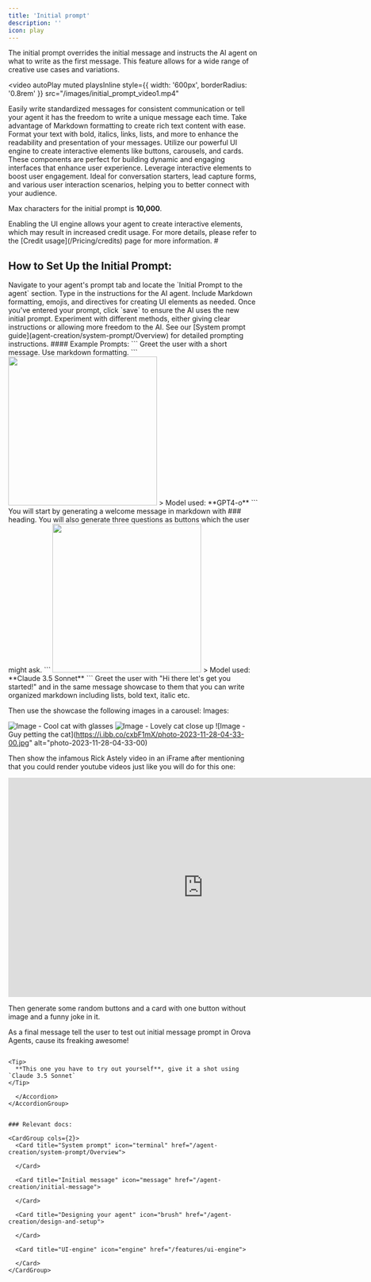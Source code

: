 ```yaml
---
title: 'Initial prompt'
description: ''
icon: play
---
```



The initial prompt overrides the initial message and instructs the AI agent on what to write as the first message. This feature allows for a wide range of creative use cases and variations.

<video
  autoPlay
  muted
  playsInline
  style={{ width: '600px', borderRadius: '0.8rem' }}
  src="/images/initial_prompt_video1.mp4"
></video>



<Card title="Key Features:" icon="sparkles">
  <CardGroup cols={2}>
    <Card title="Standardized Messages" icon="message">
      Easily write standardized messages for consistent communication or tell your agent it has the freedom to write a unique message each time. 
    </Card>
    <Card title="Markdown Support" icon="markdown">
      Take advantage of Markdown formatting to create rich text content with ease. Format your text with bold, italics, links, lists, and more to enhance the readability and presentation of your messages.
    </Card>
    <Card title="UI Engine" icon="engine">
      Utilize our powerful UI engine to create interactive elements like buttons, carousels, and cards. These components are perfect for building dynamic and engaging interfaces that enhance user experience.
    </Card>
    <Card title="User Engagement" icon="users">
      Leverage interactive elements to boost user engagement. Ideal for conversation starters, lead capture forms, and various user interaction scenarios, helping you to better connect with your audience.
    </Card>
  </CardGroup>
</Card>


<Note>Max characters for the initial prompt is **10,000**.</Note>


<Warning>
 Enabling the UI engine allows your agent to create interactive elements, which may result in increased credit usage. For more details, please refer to the [Credit usage](/Pricing/credits) page for more information.
</Warning>
#



## How to Set Up the Initial Prompt:
<Steps>
  <Step title="Access the Initial Prompt Section">
    Navigate to your agent's prompt tab and locate the `Initial Prompt to the agent` section.
  </Step>
  <Step title="Enter Your Prompt">
    Type in the instructions for the AI agent. Include Markdown formatting, emojis, and directives for creating UI elements as needed.
  </Step>
  <Step title="Save Your Changes">
    Once you've entered your prompt, click `save` to ensure the AI uses the new initial prompt.
  </Step>
  <Step title="Test and Iterate">
    Experiment with different methods, either giving clear instructions or allowing more freedom to the AI. See our [System prompt guide](agent-creation/system-prompt/Overview) for detailed prompting instructions.
  </Step>
</Steps>
#### Example Prompts:

<AccordionGroup>
  <Accordion title="Standard Greeting (without UI-engine)">
    ```
    Greet the user with a short message.
    Use markdown formatting.
    ```
    <img style={{ borderRadius: '1.0rem' }} width="300" src="https://i.imgur.com/OXLXvuN.jpeg"/>
> Model used: **GPT4-o**
  </Accordion>
  <Accordion title="Interactive Greeting">
    ```
    You will start by generating a welcome message in markdown with ### heading.
    You will also generate three questions as buttons which the user might ask.
    ```
    <img style={{ borderRadius: '1.0rem' }} width="300" src="https://i.imgur.com/yRAdThb.png"/>
> Model used: **Claude 3.5 Sonnet**
  </Accordion>
  <Accordion title="The whole shabang (Warning: you might get rickrolled)">
    ```
    Greet the user with "Hi there let's get you started!" and in the same message showcase to them that you can write organized markdown including lists, bold text, italic etc.

Then use the showcase the following images in a carousel:
Images:

![Image - Cool cat with glasses](https://i.ibb.co/7GZGLBh/a5oyaaaaaaaaaa.png)
![Image - Lovely cat close up](https://i.ibb.co/kcTJppf/photo-2023-08-07-19-19-08.jpg)
![Image - Guy petting the cat](https://i.ibb.co/cxbF1mX/photo-2023-11-28-04-33-00.jpg" alt="photo-2023-11-28-04-33-00)

Then show the infamous Rick Astely video in an iFrame after mentioning that you could render youtube videos just like you will do for this one:
<iframe width="786" height="442" src="https://www.youtube.com/embed/dQw4w9WgXcQ" title="Rick Astley - Never Gonna Give You Up (Official Music Video)" frameborder="0" allow="accelerometer; autoplay; clipboard-write; encrypted-media; gyroscope; picture-in-picture; web-share" referrerpolicy="strict-origin-when-cross-origin" allowfullscreen></iframe>

Then generate some random buttons and a card with one button without image and a funny joke in it.

As a final message tell the user to test out initial message prompt in Orova Agents, cause its freaking awesome!
```

<Tip>
  **This one you have to try out yourself**, give it a shot using `Claude 3.5 Sonnet`
</Tip>

  </Accordion>
</AccordionGroup>


### Relevant docs:

<CardGroup cols={2}>
  <Card title="System prompt" icon="terminal" href="/agent-creation/system-prompt/Overview">
    
  </Card>

  <Card title="Initial message" icon="message" href="/agent-creation/initial-message">
    
  </Card>
  
  <Card title="Designing your agent" icon="brush" href="/agent-creation/design-and-setup">
    
  </Card>

  <Card title="UI-engine" icon="engine" href="/features/ui-engine">
    
  </Card>
</CardGroup>
